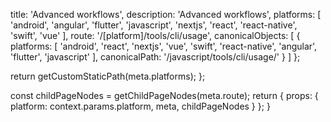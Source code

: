 
  title: 'Advanced workflows',
  description: 'Advanced workflows',
  platforms: [
    'android',
    'angular',
    'flutter',
    'javascript',
    'nextjs',
    'react',
    'react-native',
    'swift',
    'vue'
  ],
  route: '/[platform]/tools/cli/usage',
  canonicalObjects: [
    {
      platforms: [
        'android',
        'react',
        'nextjs',
        'vue',
        'swift',
        'react-native',
        'angular',
        'flutter',
        'javascript'
      ],
      canonicalPath: '/javascript/tools/cli/usage/'
    }
  ]
};

  return getCustomStaticPath(meta.platforms);
};

  const childPageNodes = getChildPageNodes(meta.route);
  return {
    props: {
      platform: context.params.platform,
      meta,
      childPageNodes
    }
  };
}

<Overview childPageNodes={props.childPageNodes} />
